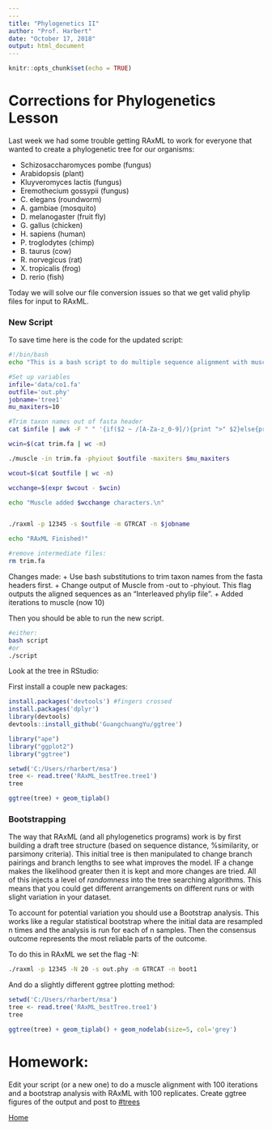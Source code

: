 ```yaml
---
---
title: "Phylogenetics II"
author: "Prof. Harbert"
date: "October 17, 2018"
output: html_document
---
```


```r
knitr::opts_chunk$set(echo = TRUE)
```


# Corrections for Phylogenetics Lesson

Last week we had some trouble getting RAxML to work for everyone that wanted to create a phylogenetic tree for our organisms:

+ Schizosaccharomyces pombe (fungus)
+ Arabidopsis (plant)
+ Kluyveromyces lactis (fungus)
+ Eremothecium gossypii (fungus)
+ C. elegans (roundworm)
+ A. gambiae (mosquito)
+ D. melanogaster (fruit fly)
+ G. gallus (chicken)
+ H. sapiens (human)
+ P. troglodytes (chimp)
+ B. taurus (cow)
+ R. norvegicus (rat)
+ X. tropicalis (frog)
+ D. rerio (fish)

Today we will solve our file conversion issues so that we get valid phylip files for input to RAxML.

### New Script

To save time here is the code for the updated script:

```bash

#!/bin/bash
echo "This is a bash script to do multiple sequence alignment with muscle and phylogenetic tree construction with RAxML. Welcome!"

#Set up variables
infile='data/co1.fa'
outfile='out.phy'
jobname='tree1'
mu_maxiters=10

#Trim taxon names out of fasta header
cat $infile | awk -F " " '{if($2 ~ /[A-Za-z_0-9]/){print ">" $2}else{print $0}}' > trim.fa

wcin=$(cat trim.fa | wc -m)

./muscle -in trim.fa -phyiout $outfile -maxiters $mu_maxiters

wcout=$(cat $outfile | wc -m)

wcchange=$(expr $wcout - $wcin)

echo "Muscle added $wcchange characters.\n"


./raxml -p 12345 -s $outfile -m GTRCAT -n $jobname

echo "RAxML Finished!"

#remove intermediate files:
rm trim.fa

```

Changes made:
+ Use bash substitutions to trim taxon names from the fasta headers first.
+ Change output of Muscle from -out to -phyiout. This flag outputs the aligned sequences as an "Interleaved phylip file".
+ Added iterations to muscle (now 10)

Then you should be able to run the new script.

```bash
#either:
bash script
#or
./script

```

Look at the tree in RStudio:

First install a couple new packages:
```R
install.packages('devtools') #fingers crossed
install.packages('dplyr')
library(devtools)
devtools::install_github('GuangchuangYu/ggtree')
```

```R
library("ape")
library("ggplot2")
library("ggtree")

setwd('C:/Users/rharbert/msa')
tree <- read.tree('RAxML_bestTree.tree1')
tree

ggtree(tree) + geom_tiplab()
```

### Bootstrapping

The way that RAxML (and all phylogenetics programs) work is by first building a draft tree structure (based on sequence distance, %similarity, or parsimony criteria). This initial tree is then manipulated to change branch pairings and branch lengths to see what improves the model. IF a change makes the likelihood greater then it is kept and more changes are tried. All of this injects a level of *randomness* into the tree searching algorithms. This means that you could get different arrangements on different runs or with slight variation in your dataset.

To account for potential variation you should use a Bootstrap analysis. This works like a regular statistical bootstrap where the initial data are resampled n times and the analysis is run for each of n samples. Then the consensus outcome represents the most reliable parts of the outcome.

To do this in RAxML we set the flag -N:

```bash

./raxml -p 12345 -N 20 -s out.phy -m GTRCAT -n boot1

```

And do a slightly different ggtree plotting method:

```R
setwd('C:/Users/rharbert/msa')
tree <- read.tree('RAxML_bestTree.tree1')
tree

ggtree(tree) + geom_tiplab() + geom_nodelab(size=5, col='grey')
```

# Homework:

Edit your script (or a new one) to do a muscle alignment with 100 iterations and a bootstrap analysis with RAxML with 100 replicates. Create ggtree figures of the output and post to [#trees](https://bio200-bioinformatics.slack.com/messages/CDMEAPW2Y)

[Home](https://rsh249.github.io/bioinformatics)

